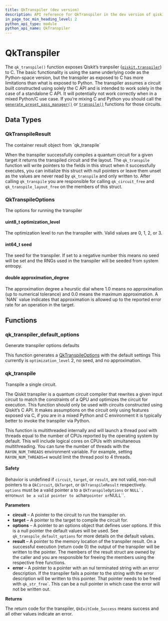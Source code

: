 ```yaml
---
title: QkTranspiler (dev version)
description: API reference for QkTranspiler in the dev version of qiskit-c
in_page_toc_min_heading_level: 2
python_api_type: module
python_api_name: QkTranspiler
---
```


# QkTranspiler

The `qk_transpile()` function exposes Qiskit’s tranpsiler ([`qiskit.transpiler`](/docs/api/qiskit/dev/transpiler#module-qiskit.transpiler "qiskit.transpiler")) to C. The basic functionality is using the same underlying code as the Python-space version, but the transpiler as exposed to C has more limitations than what is exposed to Python. The transpiler assumes a circuit built constructed using solely the C API and is intended to work solely in the case of a standalone C API. It will potentially not work correctly when in a mixed Python/C use case. If you’re mixing C and Python you should call the [`generate_preset_pass_manager()`](/docs/api/qiskit/dev/qiskit.transpiler.generate_preset_pass_manager#qiskit.transpiler.generate_preset_pass_manager "qiskit.transpiler.generate_preset_pass_manager") or [`transpile()`](/docs/api/qiskit/dev/compiler#qiskit.compiler.transpile "qiskit.compiler.transpile") functions for those circuits.

## Data Types

### QkTranspileResult

<Class id="QkTranspileResult" signature="struct QkTranspileResult">
  The container result object from `qk_transpile`

  When the transpiler successfully compiles a quantum circuit for a given target it returns the transpiled circuit and the layout. The `qk_transpile` function will write pointers to the fields in this struct when it successfully executes, you can initialize this struct with null pointers or leave them unset as the values are never read by `qk_transpile` and only written to. After calling `qk_transpile` you are responsible for calling `qk_circuit_free` and `qk_transpile_layout_free` on the members of this struct.
</Class>

### QkTranspileOptions

<Class id="QkTranspileOptions" signature="struct QkTranspileOptions">
  The options for running the transpiler

  #### uint8\_t optimization\_level

  <Attribute id="optimization_level">
    The optimization level to run the transpiler with. Valid values are 0, 1, 2, or 3.
  </Attribute>

  #### int64\_t seed

  <Attribute id="seed">
    The seed for the transpiler. If set to a negative number this means no seed will be set and the RNGs used in the transpiler will be seeded from system entropy.
  </Attribute>

  #### double approximation\_degree

  <Attribute id="approximation_degree">
    The approximation degree a heurstic dial where 1.0 means no approximation (up to numerical tolerance) and 0.0 means the maximum approximation. A `NAN` value indicates that approximation is allowed up to the reported error rate for an operation in the target.
  </Attribute>
</Class>

## Functions

### qk\_transpiler\_default\_options

<Function id="qk_transpiler_default_options" signature="QkTranspileOptions qk_transpiler_default_options(void)">
  Generate transpiler options defaults

  This function generates a [QkTranspileOptions](#structqktranspileoptions) with the default settings This currently is `optimization_level` 2, no seed, and no approximation.
</Function>

### qk\_transpile

<Function id="qk_transpile" signature="QkExitCode qk_transpile(const QkCircuit *qc, const QkTarget *target, const QkTranspileOptions *options, QkTranspileResult *result, char **error)">
  Transpile a single circuit.

  The Qiskit transpiler is a quantum circuit compiler that rewrites a given input circuit to match the constraints of a QPU and optimizes the circuit for execution. This function should only be used with circuits constructed using Qiskit’s C API. It makes assumptions on the circuit only using features exposed via C, if you are in a mixed Python and C environment it is typically better to invoke the transpiler via Python.

  This function is multithreaded internally and will launch a thread pool with threads equal to the number of CPUs reported by the operating system by default. This will include logical cores on CPUs with simultaneous multithreading. You can tune the number of threads with the `RAYON_NUM_THREADS` environment variable. For example, setting `RAYON_NUM_THREADS=4` would limit the thread pool to 4 threads.

  <span id="group__QkTranspiler_1autotoc_md172" />

  #### Safety

  <span id="group__QkTranspiler_1autotoc_md172" />

  Behavior is undefined if `circuit`, `target`, or `result`, are not valid, non-null pointers to a `QkCircuit`, `QkTarget`, or `QkTranspileResult` respectively. `options` must be a valid pointer a to a `QkTranspileOptions` or ``NULL`. ``error`must be a valid pointer to a`char`pointer or`NULL\`\`.

  **Parameters**

  *   **circuit** – A pointer to the circuit to run the transpiler on.
  *   **target** – A pointer to the target to compile the circuit for.
  *   **options** – A pointer to an options object that defines user options. If this is a null pointer the default values will be used. See `qk_transpile_default_options` for more details on the default values.
  *   **result** – A pointer to the memory location of the transpiler result. On a successful execution (return code 0) the output of the transpiler will be written to the pointer. The members of the result struct are owned by the caller and you are responsible for freeing the members using the respective free functions.
  *   **error** – A pointer to a pointer with an nul terminated string with an error description. If the transpiler fails a pointer to the string with the error description will be written to this pointer. That pointer needs to be freed with `qk_str_free`\`. This can be a null pointer in which case the error will not be written out.

  **Returns**

  The return code for the transpiler, `QkExitCode_Success` means success and all other values indicate an error.
</Function>

